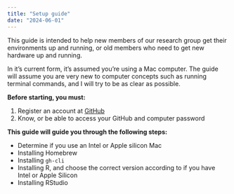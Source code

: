 ```yaml
---
title: "Setup guide"
date: "2024-06-01"
---
```


This guide is intended to help new members of our research group get their environments up and running, 
or old members who need to get new hardware up and running. 

In it's current form, it's assumed you're using a Mac computer.
The guide will assume you are very new to computer concepts such as running terminal commands, and I will try to be as clear as possible. 

**Before starting, you must:**

1. Register an account at [GitHub](https://github.com){target="_blank"}
2. Know, or be able to access your GitHub and computer password


**This guide will guide you through the following steps:**

* Determine if you use an Intel or Apple silicon Mac
* Installing Homebrew
* Installing `gh-cli`
* Installing R, and choose the correct version according to if you have Intel or Apple Silicon
* Installing RStudio



